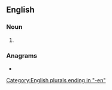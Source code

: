 ==English==

===Noun===
{{head|en|noun plural form}}

# {{plural of|horsewoman|lang=en}}

===Anagrams===
* {{anagrams|en|a=eehmnoorsw|homeowners}}

[[Category:English plurals ending in "-en"]]